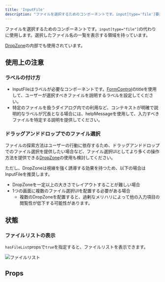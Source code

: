 ```yaml
---
title: 'InputFile'
description: "ファイルを選択するためのコンポーネントです。input[type='file']要素の代わりに使用します。選択したファイル名の一覧を表示する領域を持っています。"
---
```


ファイルを選択するためのコンポーネントです。`input[type="file"]`の代わりに使用します。選択したファイル名の一覧を表示する領域を持っています。

[DropZone](/products/components/drop-zone/)の内部でも使用されています。

<ComponentStory name="InputFile" />

## 使用上の注意
### ラベルの付け方
- InputFileはラベルが必要なコンポーネントです。[FormControl](/products/components/form-control/)のtitleを使用して、ユーザーが選択すべきファイルを説明するラベルを設定してください。
- 特定のファイルを扱うダイアログ内での利用など、コンテキストが明確で説明的なラベルが冗長となる場合には、helpMessageを使用して、入力すべきファイルを特定する説明を提供してください。

### ドラッグアンドドロップでのファイル選択
ファイルの探索方法はユーザーの行動に依存するため、ドラッグアンドドロップでのファイル選択を提供したい場合など、ファイル選択UIとしてより多くの操作方法を提供できる[DropZone](/products/components/drop-zone/)の使用も検討してください。

ただし、DropZoneは視線を強く誘導する効果を持つため、以下の場合はInputFileを推奨します。

- DropZoneを一定以上の大きさでレイアウトすることが難しい場合
- 1つの画面に複数のファイル選択UIを配置する必要がある場合
    - 複数のDropZoneを配置すると、過剰なメリハリによって他の入力項目の閲覧性が低下する可能性があります。

## 状態

### ファイルリストの表示
`hasFileList`propsで`true`を指定すると、ファイルリストを表示できます。

![ファイルリスト](./images/input-file-filelist.png)

## Props

<ComponentPropsTable name="InputFile" />

